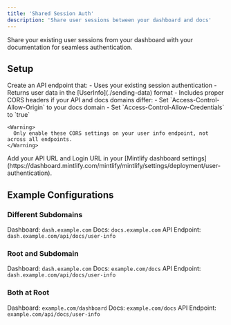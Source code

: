 ```yaml
---
title: 'Shared Session Auth'
description: 'Share user sessions between your dashboard and docs'
---
```


Share your existing user sessions from your dashboard with your documentation for seamless authentication.

## Setup

<Steps>
  <Step title="Create an Info API">
    Create an API endpoint that:
    - Uses your existing session authentication
    - Returns user data in the [UserInfo](./sending-data) format
    - Includes proper CORS headers if your API and docs domains differ:
      - Set `Access-Control-Allow-Origin` to your docs domain
      - Set `Access-Control-Allow-Credentials` to `true`
      
    <Warning>
      Only enable these CORS settings on your user info endpoint, not across all endpoints.
    </Warning>
  </Step>
  <Step title="Configure Settings">
    Add your API URL and Login URL in your [Mintlify dashboard settings](https://dashboard.mintlify.com/mintlify/mintlify/settings/deployment/user-authentication).
  </Step>
</Steps>

## Example Configurations

### Different Subdomains
Dashboard: `dash.example.com`
Docs: `docs.example.com`
API Endpoint: `dash.example.com/api/docs/user-info`

### Root and Subdomain
Dashboard: `dash.example.com`
Docs: `example.com/docs`
API Endpoint: `dash.example.com/api/docs/user-info`

### Both at Root
Dashboard: `example.com/dashboard`
Docs: `example.com/docs`
API Endpoint: `example.com/api/docs/user-info`